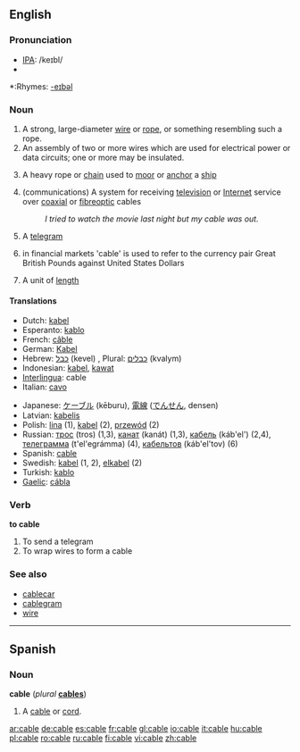 ==English==

===Pronunciation===
*[[IPA]]: /keɪbl/
*{{audio|en-us-cable.ogg|Audio (US)}}

*:Rhymes: [[Rhymes:English:-eɪbəl|-eɪbəl]]

===Noun===
{{en-noun}}

# A strong, large-diameter [[wire]] or [[rope]], or something resembling such a rope.
# An assembly of two or more wires which are used for electrical power or data circuits; one or more may be insulated.
#{{nautical}} A heavy rope or [[chain]] used to [[moor]] or [[anchor]] a [[ship]]
#(communications) A system for receiving [[television]] or [[Internet]] service over [[coaxial]] or [[fibreoptic]] cables
#: ''I tried to watch the movie last night but my cable was out.''
# A [[telegram]]
# {{finance}} in financial markets 'cable' is used to refer to the currency pair Great British Pounds against United States Dollars
#{{nautical}} A unit of [[length]]

====Translations====
{{top}}
*Dutch: [[kabel]] {{m}}
*Esperanto: [[kablo]]
*French: [[câble]] {{m}}
*German: [[Kabel]] {{m}}
*Hebrew: [[כבל]] (kevel) {{m}}, Plural: [[כבלים]] (kvalym) {{m}}
*Indonesian: [[kabel]], [[kawat]]
*[[Interlingua]]: cable
*Italian: [[cavo]] {{m}}
{{mid}}
*Japanese: [[ケーブル]] (kēburu), [[電線]] ([[でんせん]], densen)
*Latvian: [[kabelis]] {{m}}
*Polish: [[lina]] {{f}} (1), [[kabel]] {{m}} (2), [[przewód]] {{m}} (2)
*Russian: [[трос]] (tros) {{m}} (1,3), [[канат]] (kanát) {{m}} (1,3), [[кабель]] (káb'el') {{m}} (2,4), [[телеграмма]] (t'el'egrámma) (4), [[кабельтов]] (káb'el'tov) {{m}} (6)
*Spanish: [[cable#Spanish|cable]]
*Swedish: [[kabel]] (1, 2), [[elkabel]] (2)
*Turkish: [[kablo]]
*[[Gaelic]]: [[cábla]]
{{bottom}}

===Verb===
'''to cable'''

# To send a telegram
# To wrap wires to form a cable

===See also===
*[[cablecar]]
*[[cablegram]]
*[[wire]]

----

==Spanish==

===Noun===
'''cable''' (''plural'' '''[[cables]]''') {{m}}

# A [[cable#English|cable]] or [[cord]].

[[ar:cable]]
[[de:cable]]
[[es:cable]]
[[fr:cable]]
[[gl:cable]]
[[io:cable]]
[[it:cable]]
[[hu:cable]]
[[pl:cable]]
[[ro:cable]]
[[ru:cable]]
[[fi:cable]]
[[vi:cable]]
[[zh:cable]]